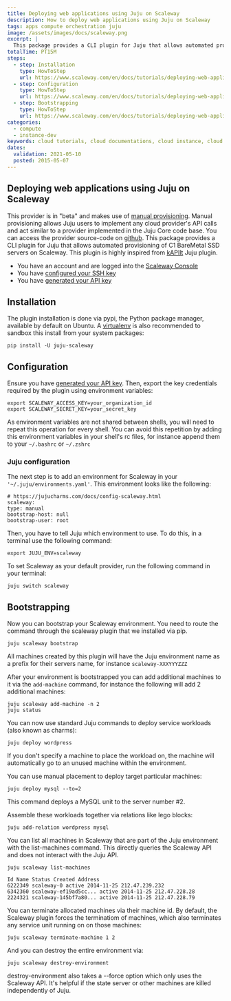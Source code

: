 ```yaml
---
title: Deploying web applications using Juju on Scaleway
description: How to deploy web applications using Juju on Scaleway
tags: apps compute orchestration juju
image: /assets/images/docs/scaleway.png
excerpt: |
  This package provides a CLI plugin for Juju that allows automated provisioning of C1 BareMetal SSD servers on Scaleway.
totalTime: PT15M
steps:
  - step: Installation
    type: HowToStep
    url: https://www.scaleway.com/en/docs/tutorials/deploying-web-applications-juju/#-Installation
  - step: Configuration
    type: HowToStep
    url: https://www.scaleway.com/en/docs/tutorials/deploying-web-applications-juju/#-Configuration
  - step: Bootstrapping
    type: HowToStep
    url: https://www.scaleway.com/en/docs/tutorials/deploying-web-applications-juju/#-Bootstrapping
categories:
  - compute
  - instance-dev
keywords: cloud tutorials, cloud documentations, cloud instance, cloud hosting, ubuntu server, debian server, linux server, Object Storage, S3, IAAS, baremetal, scalability, ARM, physical server, dedicated server, physicalization
dates:
  validation: 2021-05-10
  posted: 2015-05-07
---
```


## Deploying web applications using Juju on Scaleway

<Message type ="important">

This provider is in "beta" and makes use of [manual provisioning](https://docs.jujucharms.com/). Manual provisioning allows Juju users to implement any cloud provider's API calls and act similar to a provider implemented in the Juju Core code base. You can access the provider source-code on [github](https://github.com/scaleway/juju-scaleway). This package provides a CLI plugin for Juju that allows automated provisioning of C1 BareMetal SSD servers on Scaleway. This plugin is highly inspired from [kAPIlt](https://github.com/kAPIlt) Juju plugin.

</Message>

<Message type="requirement">

- You have an account and are logged into the [Scaleway Console](https://console.scaleway.com)
- You have [configured your SSH key](/console/my-project/how-to/create-ssh-key)
- You have [generated your API key](/console/my-project/how-to/generate-api-key)

</Message>

## Installation

The plugin installation is done via pypi, the Python package manager, available by default on Ubuntu.
A [virtualenv](http://virtualenv.readthedocs.org/en/latest/index.html) is also recommended to sandbox this install from your system packages:

`pip install -U juju-scaleway`

## Configuration

Ensure you have [generated your API key](/console/my-project/how-to/generate-api-key). Then, export the key credentials required by the plugin using environment variables:

  ```
  export SCALEWAY_ACCESS_KEY=your_organization_id
  export SCALEWAY_SECRET_KEY=your_secret_key
  ```

<Message type="note">

As environment variables are not shared between shells, you will need to repeat this operation for every shell. You can avoid this repetition by adding this environment variables in your shell's rc files, for instance append them to your `~/.bashrc` or `~/.zshrc`

</Message>

### Juju configuration

The next step is to add an environment for Scaleway in your `'~/.juju/environments.yaml'`. This environment looks like the following:

```
# https://jujucharms.com/docs/config-scaleway.html
scaleway:
type: manual
bootstrap-host: null
bootstrap-user: root
```

Then, you have to tell Juju which environment to use.
To do this, in a terminal use the following command:

`export JUJU_ENV=scaleway`

To set Scaleway as your default provider, run the following command in your terminal:

`juju switch scaleway`

## Bootstrapping

Now you can bootstrap your Scaleway environment.
You need to route the command through the scaleway plugin that we installed via pip.

`juju scaleway bootstrap`

All machines created by this plugin will have the Juju environment
name as a prefix for their servers name, for instance `scaleway-XXXYYYZZZ`

After your environment is bootstrapped you can add additional machines
to it via the `add-machine` command, for instance the following will
add 2 additional machines:

```
juju scaleway add-machine -n 2
juju status
```

You can now use standard Juju commands to deploy service workloads (also known as charms):

`juju deploy wordpress`

If you don't specify a machine to place the workload on, the machine
will automatically go to an unused machine within the environment.

You can use manual placement to deploy target particular machines:

`juju deploy mysql --to=2`

This command deploys a MySQL unit to the server number #2.

Assemble these workloads together via relations like lego blocks:

`juju add-relation wordpress mysql`

You can list all machines in Scaleway that are part of the Juju
environment with the list-machines command. This directly queries the Scaleway
API and does not interact with the Juju API.

```
juju scaleway list-machines

Id Name Status Created Address
6222349 scaleway-0 active 2014-11-25 212.47.239.232
6342360 scaleway-ef19ad5cc... active 2014-11-25 212.47.228.28
2224321 scaleway-145bf7a80... active 2014-11-25 212.47.228.79
```

You can terminate allocated machines via their machine id. By default, the
Scaleway plugin forces the terminatiom of machines, which also terminates any service unit running on on those machines:

`juju scaleway terminate-machine 1 2`

And you can destroy the entire environment via:

`juju scaleway destroy-environment`

destroy-environment also takes a --force option which only uses the
Scaleway API. It's helpful if the state server or other machines are
killed independently of Juju.
